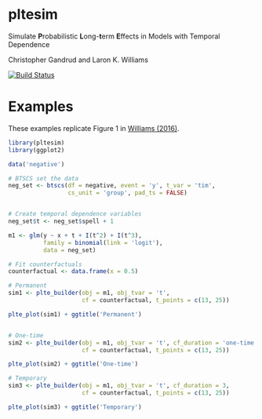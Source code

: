 # pltesim

Simulate **P**robabilistic **L**ong-**t**erm **E**ffects in Models with Temporal
Dependence

Christopher Gandrud and Laron K. Williams

[![Build Status](https://travis-ci.org/christophergandrud/pltesim.svg?branch=master)](https://travis-ci.org/christophergandrud/pltesim)

# Examples 

These examples replicate Figure 1 in [Williams (2016)](http://pan.oxfordjournals.org/content/24/2/243).

```r
library(pltesim)
library(ggplot2)

data('negative')

# BTSCS set the data
neg_set <- btscs(df = negative, event = 'y', t_var = 'tim',
                 cs_unit = 'group', pad_ts = FALSE)


# Create temporal dependence variables
neg_set$t <- neg_set$spell + 1

m1 <- glm(y ~ x + t + I(t^2) + I(t^3),
          family = binomial(link = 'logit'),
          data = neg_set)

# Fit counterfactuals
counterfactual <- data.frame(x = 0.5)

# Permanent
sim1 <- plte_builder(obj = m1, obj_tvar = 't',
                     cf = counterfactual, t_points = c(13, 25))

plte_plot(sim1) + ggtitle('Permanent')


# One-time
sim2 <- plte_builder(obj = m1, obj_tvar = 't', cf_duration = 'one-time',
                     cf = counterfactual, t_points = c(13, 25))

plte_plot(sim2) + ggtitle('One-time')

# Temporary
sim3 <- plte_builder(obj = m1, obj_tvar = 't', cf_duration = 3,
                     cf = counterfactual, t_points = c(13, 25))

plte_plot(sim3) + ggtitle('Temporary')
```